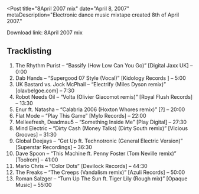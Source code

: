 
<Post
  title="8April 2007 mix"
  date="April 8, 2007"
  metaDescription="Electronic dance music mixtape created 8th of April 2007."
>

Download link: 8April 2007 mix

## Tracklisting

1. The Rhythm Purist – “Bassify (How Low Can You Go)” [Digital Jaxx UK] – 0:00
2. Dab Hands – “Supergood 07 Style (Vocal)” [Kidology Records ] – 5:00
3. UK Bastard vs. Jock McPhail – “Electrify (Miles Dyson remix)” [olavbelgoe.com] – 7:30
4. Robot Needs Oil – “Volta (Olivier Giacomot remis)” [Royal Flush Records] – 13:30
5. Enur ft. Natasha – “Calabria 2006 (Hoxton Whores remix)” [?] – 20:00
6. Flat Mode – “Play This Game” [Mylo Records] – 22:00
7. Melleefresh, Deadmau5 – “Something Inside Me” [Play Digital] – 27:30
8. Mind Electric – “Dirty Cash (Money Talks) (Dirty South remix)” [Vicious Grooves] – 31:30
9. Global Deejays – “Get Up ft. Technotronic (General Electric Version)” [Superstar Recordings] –
36:30
10. Dave Spoon – “This Machine ft. Penny Foster (Tom Neville remix)” [Toolrom] – 41:00
11. Mario Chris – “Color Dots” [Devilock Records] – 44:30
12. The Freaks – “The Creeps (Vandalism remix)” [Azuli Records] – 50:00
13. Roman Salzger – “Turn Up The Sun ft. Tiger Lily (Rough mix)” [Opaque Music] – 55:00

</Post>